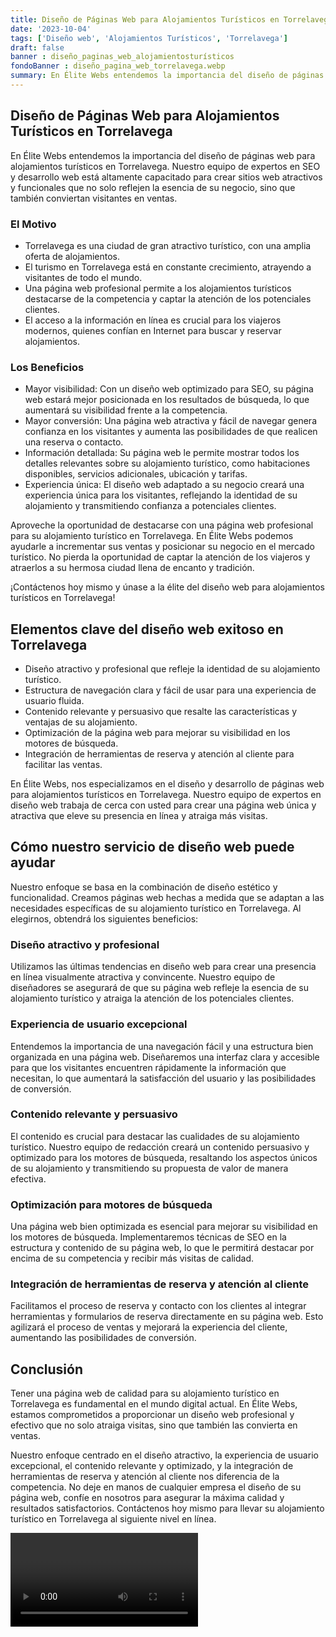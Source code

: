 ```yaml
---
title: Diseño de Páginas Web para Alojamientos Turísticos en Torrelavega
date: '2023-10-04'
tags: ['Diseño web', 'Alojamientos Turísticos', 'Torrelavega']
draft: false
banner : diseño_paginas_web_alojamientosturísticos
fondoBanner : diseño_pagina_web_torrelavega.webp
summary: En Élite Webs entendemos la importancia del diseño de páginas web para alojamientos turísticos en Torrelavega. Nuestro equipo de expertos en SEO y desarrollo web está altamente capacitado para crear sitios web atractivos y funcionales que no solo reflejen la esencia de su negocio, sino que también conviertan visitantes en ventas.
---
```


## Diseño de Páginas Web para Alojamientos Turísticos en Torrelavega

En Élite Webs entendemos la importancia del diseño de páginas web para alojamientos turísticos en Torrelavega. Nuestro equipo de expertos en SEO y desarrollo web está altamente capacitado para crear sitios web atractivos y funcionales que no solo reflejen la esencia de su negocio, sino que también conviertan visitantes en ventas.

### El Motivo

- Torrelavega es una ciudad de gran atractivo turístico, con una amplia oferta de alojamientos.
- El turismo en Torrelavega está en constante crecimiento, atrayendo a visitantes de todo el mundo.
- Una página web profesional permite a los alojamientos turísticos destacarse de la competencia y captar la atención de los potenciales clientes.
- El acceso a la información en línea es crucial para los viajeros modernos, quienes confían en Internet para buscar y reservar alojamientos.

### Los Beneficios

- Mayor visibilidad: Con un diseño web optimizado para SEO, su página web estará mejor posicionada en los resultados de búsqueda, lo que aumentará su visibilidad frente a la competencia.
- Mayor conversión: Una página web atractiva y fácil de navegar genera confianza en los visitantes y aumenta las posibilidades de que realicen una reserva o contacto.
- Información detallada: Su página web le permite mostrar todos los detalles relevantes sobre su alojamiento turístico, como habitaciones disponibles, servicios adicionales, ubicación y tarifas.
- Experiencia única: El diseño web adaptado a su negocio creará una experiencia única para los visitantes, reflejando la identidad de su alojamiento y transmitiendo confianza a potenciales clientes.

Aproveche la oportunidad de destacarse con una página web profesional para su alojamiento turístico en Torrelavega. En Élite Webs podemos ayudarle a incrementar sus ventas y posicionar su negocio en el mercado turístico. No pierda la oportunidad de captar la atención de los viajeros y atraerlos a su hermosa ciudad llena de encanto y tradición.

¡Contáctenos hoy mismo y únase a la élite del diseño web para alojamientos turísticos en Torrelavega!

<GifSeo />

<Cta />

## Elementos clave del diseño web exitoso en Torrelavega

- Diseño atractivo y profesional que refleje la identidad de su alojamiento turístico.
- Estructura de navegación clara y fácil de usar para una experiencia de usuario fluida.
- Contenido relevante y persuasivo que resalte las características y ventajas de su alojamiento.
- Optimización de la página web para mejorar su visibilidad en los motores de búsqueda.
- Integración de herramientas de reserva y atención al cliente para facilitar las ventas.

En Élite Webs, nos especializamos en el diseño y desarrollo de páginas web para alojamientos turísticos en Torrelavega. Nuestro equipo de expertos en diseño web trabaja de cerca con usted para crear una página web única y atractiva que eleve su presencia en línea y atraiga más visitas.

## Cómo nuestro servicio de diseño web puede ayudar

Nuestro enfoque se basa en la combinación de diseño estético y funcionalidad. Creamos páginas web hechas a medida que se adaptan a las necesidades específicas de su alojamiento turístico en Torrelavega. Al elegirnos, obtendrá los siguientes beneficios:

### Diseño atractivo y profesional

Utilizamos las últimas tendencias en diseño web para crear una presencia en línea visualmente atractiva y convincente. Nuestro equipo de diseñadores se asegurará de que su página web refleje la esencia de su alojamiento turístico y atraiga la atención de los potenciales clientes.

### Experiencia de usuario excepcional

Entendemos la importancia de una navegación fácil y una estructura bien organizada en una página web. Diseñaremos una interfaz clara y accesible para que los visitantes encuentren rápidamente la información que necesitan, lo que aumentará la satisfacción del usuario y las posibilidades de conversión.

### Contenido relevante y persuasivo

El contenido es crucial para destacar las cualidades de su alojamiento turístico. Nuestro equipo de redacción creará un contenido persuasivo y optimizado para los motores de búsqueda, resaltando los aspectos únicos de su alojamiento y transmitiendo su propuesta de valor de manera efectiva.

### Optimización para motores de búsqueda

Una página web bien optimizada es esencial para mejorar su visibilidad en los motores de búsqueda. Implementaremos técnicas de SEO en la estructura y contenido de su página web, lo que le permitirá destacar por encima de su competencia y recibir más visitas de calidad.

### Integración de herramientas de reserva y atención al cliente

Facilitamos el proceso de reserva y contacto con los clientes al integrar herramientas y formularios de reserva directamente en su página web. Esto agilizará el proceso de ventas y mejorará la experiencia del cliente, aumentando las posibilidades de conversión.

## Conclusión

Tener una página web de calidad para su alojamiento turístico en Torrelavega es fundamental en el mundo digital actual. En Élite Webs, estamos comprometidos a proporcionar un diseño web profesional y efectivo que no solo atraiga visitas, sino que también las convierta en ventas.

Nuestro enfoque centrado en el diseño atractivo, la experiencia de usuario excepcional, el contenido relevante y optimizado, y la integración de herramientas de reserva y atención al cliente nos diferencia de la competencia. No deje en manos de cualquier empresa el diseño de su página web, confíe en nosotros para asegurar la máxima calidad y resultados satisfactorios. Contáctenos hoy mismo para llevar su alojamiento turístico en Torrelavega al siguiente nivel en línea.

<Video />

<CtaBot job='Alojamientos Turísticos' city='Torrelavega'/>

<Gmaps query='Torrelavega+españa+maps' />